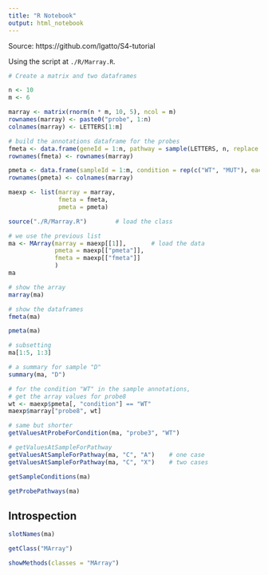 ```yaml
---
title: "R Notebook"
output: html_notebook
---
```


Source: https://github.com/lgatto/S4-tutorial

Using the script at `./R/Marray.R`.


```r
# Create a matrix and two dataframes

n <- 10
m <- 6

marray <- matrix(rnorm(n * m, 10, 5), ncol = m)
rownames(marray) <- paste0("probe", 1:n)
colnames(marray) <- LETTERS[1:m]

# build the annotations dataframe for the probes
fmeta <- data.frame(geneId = 1:n, pathway = sample(LETTERS, n, replace = TRUE))
rownames(fmeta) <- rownames(marray)

pmeta <- data.frame(sampleId = 1:m, condition = rep(c("WT", "MUT"), each = 3))
rownames(pmeta) <- colnames(marray)

maexp <- list(marray = marray, 
              fmeta = fmeta, 
              pmeta = pmeta)

```


```r
source("./R/Marray.R")        # load the class

# we use the previous list
ma <- MArray(marray = maexp[[1]],       # load the data
             pmeta = maexp[["pmeta"]],
             fmeta = maexp[["fmeta"]]
             )
ma
```


```r
# show the array
marray(ma)
```

```r
# show the dataframes
fmeta(ma)
```

```r
pmeta(ma)
```





```r
# subsetting
ma[1:5, 1:3]
```


```r
# a summary for sample "D"
summary(ma, "D")
```


```r
# for the condition "WT" in the sample annotations, 
# get the array values for probe8
wt <- maexp$pmeta[, "condition"] == "WT"
maexp$marray["probe8", wt]
```

```r
# same but shorter
getValuesAtProbeForCondition(ma, "probe3", "WT")
```

```r
# getValuesAtSampleForPathway
getValuesAtSampleForPathway(ma, "C", "A")    # one case
getValuesAtSampleForPathway(ma, "C", "X")    # two cases
```

```r
getSampleConditions(ma)
```

```r
getProbePathways(ma)
```

## Introspection

```r
slotNames(ma)
```

```r
getClass("MArray")
```

```r
showMethods(classes = "MArray")
```